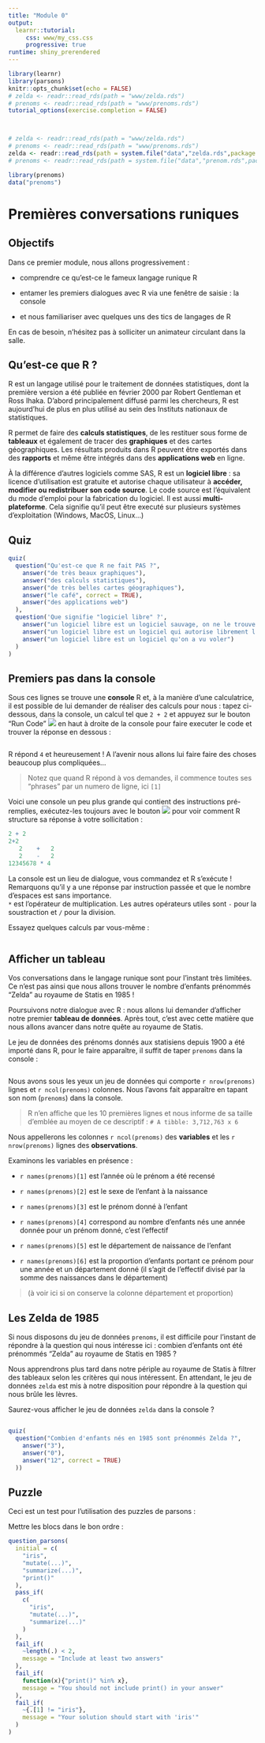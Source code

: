 ```yaml
---
title: "Module 0"
output: 
  learnr::tutorial:
     css: www/my_css.css
     progressive: true
runtime: shiny_prerendered
---
```


```r
library(learnr)
library(parsons)
knitr::opts_chunk$set(echo = FALSE)
# zelda <- readr::read_rds(path = "www/zelda.rds")
# prenoms <- readr::read_rds(path = "www/prenoms.rds")
tutorial_options(exercise.completion = FALSE)



# zelda <- readr::read_rds(path = "www/zelda.rds")
# prenoms <- readr::read_rds(path = "www/prenoms.rds")
zelda <- readr::read_rds(path = system.file("data","zelda.rds",package = "funcampR"))
# prenoms <- readr::read_rds(path = system.file("data","prenom.rds",package = "docklearn"))

library(prenoms)
data("prenoms")

```


# Premières conversations runiques

## Objectifs

Dans ce premier module, nous allons progressivement : 

- comprendre ce qu'est-ce le fameux langage runique R

- entamer les premiers dialogues avec R via une fenêtre de saisie : la console

- et nous familiariser avec quelques uns des tics de langages de R

En cas de besoin, n'hésitez pas à solliciter un animateur circulant dans la salle.


## Qu'est-ce que R ?

R est un langage utilisé pour le traitement de données statistiques, dont la première version a été publiée en février 2000 par Robert Gentleman et Ross Ihaka. D'abord principalement diffusé parmi les chercheurs, R est aujourd'hui de plus en plus utilisé au sein des Instituts nationaux de statistiques.

R permet de faire des **calculs statistiques**, de les restituer sous forme de **tableaux** et également de tracer des **graphiques** et des cartes géographiques. Les résultats produits dans R peuvent être exportés dans des **rapports** et même être intégrés dans des **applications web** en ligne.


À la différence d'autres logiciels comme SAS, R est un **logiciel libre** : sa licence d'utilisation est gratuite et autorise chaque utilisateur à **accéder, modifier ou redistribuer son code source**.
Le code source est l'équivalent du mode d'emploi pour la fabrication du logiciel. 
Il est aussi **multi-plateforme**. Cela signifie qu'il peut être executé sur plusieurs systèmes d'exploitation (Windows, MacOS, Linux...)


<!-- Une des conséquences de cette philosophie "libre" est le rôle qu'y jouent les modules complémentaires, ou **packages**. Ces packages enrichissent considérablement les fonctionnalités du logiciel : comme d'avoir une calculatrice à laquelle on peut ajouter de nouveaux boutons pour la personnaliser pour ses besoins... -->

## Quiz


```r
quiz(
  question("Qu'est-ce que R ne fait PAS ?",
    answer("de très beaux graphiques"),
    answer("des calculs statistiques"),
    answer("de très belles cartes géographiques"),
    answer("le café", correct = TRUE),
    answer("des applications web")
  ),
  question('Que signifie "logiciel libre" ?',
    answer("un logiciel libre est un logiciel sauvage, on ne le trouve pas à l'état domestique"),
    answer("un logiciel libre est un logiciel qui autorise librement l'utilisation, l'étude, la modification et la redistribution", correct = TRUE),
    answer("un logiciel libre est un logiciel qu'on a vu voler")
  )
)
```


## Premiers pas dans la console

Sous ces lignes se trouve une **console** R et, à la manière d'une calculatrice, il est possible de lui demander de réaliser des calculs pour nous : tapez ci-dessous, dans la console, un calcul tel que `2 + 2` et appuyez sur le bouton "Run Code" ![](www/bouton_run_code.png) en haut à droite de la console pour faire executer le code  et trouver la réponse en dessous : 


```r

```

R  répond `4` et heureusement ! A l'avenir nous allons lui faire faire des choses beaucoup plus compliquées...


> Notez que quand R répond à vos demandes, il commence toutes ses "phrases" par un numero de ligne, ici `[1]`

Voici une console un peu plus grande qui contient des instructions pré-remplies, exécutez-les toujours avec le bouton ![](www/bouton_run_code.png) pour voir comment R structure sa réponse à votre sollicitation :

```r
2 + 2
2+2
   2    +   2
   2    -   2
12345678 * 4

```


La console est un lieu de dialogue, vous commandez et R s'exécute !
Remarquons qu'il y a une réponse par instruction passée et que le nombre d'espaces est sans importance.   
`*` est l'opérateur de multiplication. Les autres opérateurs utiles sont `-` pour la soustraction et  `/` pour la division.

Essayez quelques calculs par vous-même : 

```r

```

## Afficher un tableau 

Vos conversations dans le langage runique sont pour l'instant très limitées. 
Ce n'est pas ainsi que nous allons trouver le nombre d'enfants prénommés "Zelda" au royaume de Statis en 1985 ! 


Poursuivons notre dialogue avec R : nous allons lui demander d'afficher notre premier **tableau de données**. Après tout, c'est avec cette matière que nous allons avancer dans notre quête au royaume de Statis.  

Le jeu de données des prénoms donnés aux statisiens depuis 1900 a été importé dans R, pour le faire apparaître, il suffit de taper `prenoms` dans la console : 

```r

```

Nous avons sous les yeux un jeu de données qui comporte `r nrow(prenoms)` lignes et `r ncol(prenoms)` colonnes. Nous l'avons fait apparaître en tapant son nom (`prenoms`) dans la console.

> R n'en affiche que les 10 premières lignes et nous informe de sa taille d'emblée au moyen de ce descriptif : `# A tibble: 3,712,763 x 6` 

Nous appellerons les colonnes `r ncol(prenoms)` des **variables** et les `r nrow(prenoms)` lignes des **observations**. 

Examinons les variables en présence : 

- ``r names(prenoms)[1]`` est l'année où le prénom a été recensé

- ``r names(prenoms)[2]`` est le sexe de l'enfant à la naissance

- ``r names(prenoms)[3]`` est le prénom donné à l'enfant

- ``r names(prenoms)[4]`` correspond au nombre d'enfants nés une année donnée pour un prénom donné, c'est l'effectif

- ``r names(prenoms)[5]`` est le département de naissance de l'enfant

- ``r names(prenoms)[6]`` est la proportion d'enfants portant ce prénom pour une année et un département donné (il s'agit de l'effectif divisé par la somme des naissances dans le département)


> (à voir ici si on conserve la colonne département et proportion) 

<!-- R, comme beaucoup de langage de programmation, est intransigeant et intolérant à l'erreur. Remarquez que si vous tapez `PRENOMS` ou même `Prenoms` au lieu de `prenoms`, R retourne un message d'erreur -->

<!-- ```{r give_it_a_try, exercise=TRUE} -->

<!-- ``` -->

<!-- Pas de panique toutefois, tous les apprenants peuvent se tromper ! Même les grands mages de niveau 60 écopent de fin de non recevoir de la part de R. Heureusement, s'il est inflexible, il n'est pas rancunier et mages comme apprentis peuvent solliciter R à l'envi sans risque -->


## Les Zelda de 1985

Si nous disposons du jeu de données `prenoms`, il est difficile pour l'instant de répondre à la question qui nous intéresse ici : combien d'enfants ont été prénommés "Zelda" au royaume de Statis en 1985 ?

Nous apprendrons plus tard dans notre périple au royaume de Statis à filtrer des tableaux selon les critères qui nous intéressent. En attendant, le jeu de données `zelda` est mis à notre disposition pour répondre à la question qui nous brûle les lèvres. 

Saurez-vous afficher le jeu de données `zelda` dans la console ? 

```r

```
 

```r
quiz(
  question("Combien d'enfants nés en 1985 sont prénommés Zelda ?",
    answer("3"),
    answer("0"),
    answer("12", correct = TRUE)
  ))
```


## Puzzle

Ceci est un test pour l'utilisation des puzzles de parsons : 


Mettre les blocs dans le bon ordre  :

```r
question_parsons(
  initial = c(
    "iris",
    "mutate(...)",
    "summarize(...)",
    "print()"
  ),
  pass_if(
    c(
      "iris",
      "mutate(...)",
      "summarize(...)"
    )
  ),
  fail_if(
    ~length(.) < 2,
    message = "Include at least two answers"
  ),
  fail_if(
    function(x){"print()" %in% x},
    message = "You should not include print() in your answer"
  ),
  fail_if(
    ~{.[1] != "iris"},
    message = "Your solution should start with 'iris'"
  )
)
```


